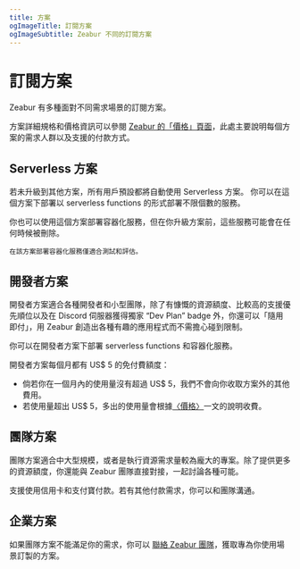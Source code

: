 ```yaml
---
title: 方案
ogImageTitle: 訂閱方案
ogImageSubtitle: Zeabur 不同的訂閱方案
---
```



# 訂閱方案

Zeabur 有多種面對不同需求場景的訂閱方案。

方案詳細規格和價格資訊可以參閱 [Zeabur 的「價格」頁面](https://zeabur.com/zh-TW/pricing)，此處主要說明每個方案的需求人群以及支援的付款方式。

## Serverless 方案

若未升級到其他方案，所有用戶預設都將自動使用 Serverless 方案。
你可以在這個方案下部署以 serverless functions 的形式部署不限個數的服務。

<Callout>
    你也可以使用這個方案部署容器化服務，但在你升級方案前，這些服務可能會在任何時候被刪除。

    在該方案部署容器化服務僅適合測試和評估。

</Callout>

## 開發者方案

開發者方案適合各種開發者和小型團隊，除了有慷慨的資源額度、比較高的支援優先順位以及在 Discord 伺服器獲得獨家 “Dev Plan” badge 外，你還可以「隨用即付」，用 Zeabur 創造出各種有趣的應用程式而不需擔心碰到限制。

你可以在開發者方案下部署 serverless functions 和容器化服務。

開發者方案每個月都有 US$ 5 的免付費額度：

- 倘若你在一個月內的使用量沒有超過 US$ 5，我們不會向你收取方案外的其他費用。
- 若使用量超出 US$ 5，多出的使用量會根據[〈價格〉](./pricing)一文的說明收費。

## 團隊方案

團隊方案適合中大型規模，或者是執行資源需求量較為龐大的專案。除了提供更多的資源額度，你還能與 Zeabur 團隊直接對接，一起討論各種可能。

支援使用信用卡和支付寶付款。若有其他付款需求，你可以和團隊溝通。

## 企業方案

如果團隊方案不能滿足你的需求，你可以 [聯絡 Zeabur 團隊](mailto:contact@zeabur.com)，獲取專為你使用場景訂製的方案。
